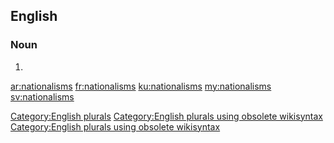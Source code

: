 ==English==

===Noun===
{{head|en}}

# {{plural of|nationalism}}

[[Category:English plurals]][[Category:English plurals using obsolete wikisyntax]][[Category:English plurals using obsolete wikisyntax]]

[[ar:nationalisms]]
[[fr:nationalisms]]
[[ku:nationalisms]]
[[my:nationalisms]]
[[sv:nationalisms]]